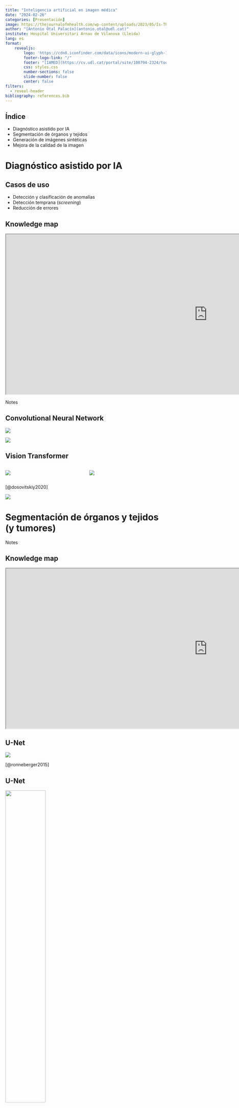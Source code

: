 ---
title: "Inteligencia artificial en imagen médica"
date: "2024-02-26"
categories: [Presentación]
image: https://thejournalofmhealth.com/wp-content/uploads/2023/05/Is-There-Space-for-Generative-AI-in-Radiology_AdobeStock-777x437.jpeg
author: "[Antonio Otal Palacín](antonio.otal@udl.cat)"
institute: Hospital Universitari Arnau de Vilanova (Lleida)
lang: es
format: 
    revealjs:
        logo: 'https://cdn0.iconfinder.com/data/icons/modern-ui-glyph-1/64/modern-ui-glyph-1-03-512.png'
        footer-logo-link: "/"
        footer: "[IAMED](https://cv.udl.cat/portal/site/100794-2324/tool/3d5c2c81-a50b-43ce-a0bf-ecbfd152350b)"
        css: styles.css
        number-sections: false
        slide-number: false
        center: false
filters:
  - reveal-header        
bibliography: references.bib
---

## Índice

-   Diagnóstico asistido por IA
-   Segmentación de órganos y tejidos
-   Generación de imágenes sintéticas
-   Mejora de la calidad de la imagen

# Diagnóstico asistido por IA

## Casos de uso

-   Detección y clasificación de anomalías
-   Detección temprana (*screening*)
-   Reducción de errores

## Knowledge map

```{=html}

<iframe width="1260" height="500" src="https://openknowledgemaps.org/map/297b03ad3b8eae1c9be9be7e18350672?embed=true" 
                                allow="clipboard-write; self https://openknowledgemaps.org/;"></iframe>
```
::: notes
Notes
:::


## Convolutional Neural Network

![](https://www.mdpi.com/electronics/electronics-11-01775/article_deploy/html/images/electronics-11-01775-g001.png)

[![](https://colab.research.google.com/assets/colab-badge.svg)](https://colab.research.google.com/github/aotal/ImagenMedica/blob/master/posts/code/2_ConvolutionalNN_PNEUMONIA_X_ray.ipynb)


## Vision Transformer

::: columns
::: {.column width="50%"}
![](https://depor.com/resizer/1uGfJGUym3B61kq_2-sCCUwa_Yw=/1200x900/smart/filters:format(jpeg):quality(75)/cloudfront-us-east-1.images.arcpublishing.com/elcomercio/YWYIETRDWBG75INDZ4OKLSCLAA.jpg)
:::

::: {.column width="50%"}
![](https://viso.ai/wp-content/uploads/2021/09/vision-transformer-vit.png)
:::
:::

[@dosovitskiy2020]

[![](https://colab.research.google.com/assets/colab-badge.svg)](https://colab.research.google.com/github/aotal/ImagenMedica/blob/master/posts/code/Neumonia.ipynb)

# Segmentación de órganos y tejidos (y tumores)

::: notes
Notes
:::

## Knowledge map

```{=html}

<iframe width="1260" height="500" src="https://openknowledgemaps.org/map/f7779ae30d9618c87f48fbf52374eb5b?embed=true" 
                                allow="clipboard-write; self https://openknowledgemaps.org/;"></iframe>
```

## U-Net

![](https://lmb.informatik.uni-freiburg.de/people/ronneber/u-net/u-net-architecture.png)

[@ronneberger2015]

## U-Net 

![](https://miro.medium.com/v2/resize:fit:4800/format:webp/1*sfIjNCO047KS-rLwfxf29g.png){width="50%"}

[![](https://colab.research.google.com/assets/colab-badge.svg)](https://colab.research.google.com/github/aotal/ImagenMedica/blob/master/posts/code/unet_segmentation.ipynb)

## Proyecto MONAI

![](https://monai.io/assets/img/MONAI-logo_color_full.png)

[![](https://colab.research.google.com/assets/colab-badge.svg)](https://colab.research.google.com/github/aotal/ImagenMedica/blob/master/posts/code/PruebaMonai.ipynb)

# Generación de imágenes sintéticas

::: notes
Notes
:::


## Knowledge map

```{=html}

<iframe width="1260" height="500" src="https://openknowledgemaps.org/map/76d3571aa699e09fb5d271c63c3fedeb?embed=true" 
                                allow="clipboard-write; self https://openknowledgemaps.org/;"></iframe>

```

## Ejemplo: Creación de CTs sintéticos 

![](https://cig-utrecht.org/img/DL/SitesCT.png)


# Mejora de la calidad de la imagen

::: notes
Notes
:::

## Knowledge map

```{=html}

<iframe width="1260" height="500" src="https://openknowledgemaps.org/map/32c7919f4f11087ec3b756ba3f35e670?embed=true" 
                                allow="clipboard-write; self https://openknowledgemaps.org/;"></iframe>

```